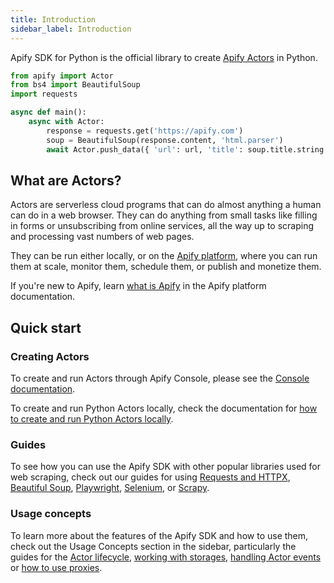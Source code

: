 ```yaml
---
title: Introduction
sidebar_label: Introduction
---
```


Apify SDK for Python is the official library to create [Apify Actors](https://docs.apify.com/platform/actors) in Python.

```python
from apify import Actor
from bs4 import BeautifulSoup
import requests

async def main():
    async with Actor:
        response = requests.get('https://apify.com')
        soup = BeautifulSoup(response.content, 'html.parser')
        await Actor.push_data({ 'url': url, 'title': soup.title.string })
```

## What are Actors?

Actors are serverless cloud programs that can do almost anything a human can do in a web browser.
They can do anything from small tasks like filling in forms or unsubscribing from online services,
all the way up to scraping and processing vast numbers of web pages.

They can be run either locally, or on the [Apify platform](https://docs.apify.com/platform/),
where you can run them at scale, monitor them, schedule them, or publish and monetize them.

If you're new to Apify, learn [what is Apify](https://docs.apify.com/platform/about) in the Apify platform documentation.

## Quick start

### Creating Actors

To create and run Actors through Apify Console,
please see the [Console documentation](https://docs.apify.com/academy/getting-started/creating-actors#choose-your-template).

To create and run Python Actors locally, check the documentation for [how to create and run Python Actors locally](./running-locally).

### Guides

To see how you can use the Apify SDK with other popular libraries used for web scraping,
check out our guides for using
[Requests and HTTPX](../guides/requests-and-httpx),
[Beautiful Soup](../guides/beautiful-soup),
[Playwright](../guides/playwright),
[Selenium](../guides/selenium),
or [Scrapy](../guides/scrapy).

### Usage concepts

To learn more about the features of the Apify SDK and how to use them,
check out the Usage Concepts section in the sidebar,
particularly the guides for the [Actor lifecycle](../concepts/actor-lifecycle),
[working with storages](../concepts/storages),
[handling Actor events](../concepts/actor-events)
or [how to use proxies](../concepts/proxy-management).
